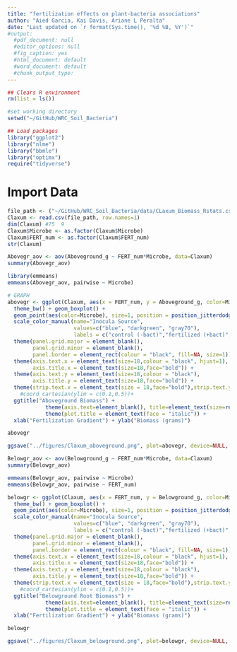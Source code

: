 ```yaml
---
title: "fertilization effects on plant-bacteria associations"
author: "Aied Garcia, Kai Davis, Ariane L Peralta"
date: "Last updated on `r format(Sys.time(), '%d %B, %Y')`"
#output:
  #pdf_document: null
  #editor_options: null
  #fig_caption: yes
  #html_document: default
  #word_document: default
  #chunk_output_type: 
---
```



```r
## Clears R environment
rm(list = ls())

#set working directory
setwd("~/GitHub/WRC_Soil_Bacteria")

## Load packages
library("ggplot2")
library("nlme")
library("bbmle")
library("optimx")
require("tidyverse")
```

# Import Data
```r
file_path <- ("~/GitHub/WRC_Soil_Bacteria/data/CLaxum_Biomass_Rstats.csv")
Claxum <- read.csv(file_path, row.names=1)
dim(Claxum) #75  9
Claxum$Microbe <- as.factor(Claxum$Microbe)
Claxum$FERT_num <- as.factor(Claxum$FERT_num)
str(Claxum)

Abovegr_aov <- aov(Aboveground_g ~ FERT_num*Microbe, data=Claxum)
summary(Abovegr_aov)

library(emmeans)
emmeans(Abovegr_aov, pairwise ~ Microbe)

# GRAPH
abovegr <- ggplot(Claxum, aes(x = FERT_num, y = Aboveground_g, color=Microbe)) +
  theme_bw() + geom_boxplot() + 
  geom_point(aes(color=Microbe), size=1, position = position_jitterdodge()) +
  scale_color_manual(name="Inocula Source", 
                     values=c("blue", "darkgreen", "gray70"), 
                     labels = c("control (-bact)","fertilized (+bact)", "unfertilized (+bact)")) + 
  theme(panel.grid.major = element_blank(), 
        panel.grid.minor = element_blank(), 
        panel.border = element_rect(colour = "black", fill=NA, size=1)) + 
  theme(axis.text.x = element_text(size=18,colour = "black", hjust=1),
        axis.title.x = element_text(size=18,face="bold")) +
  theme(axis.text.y = element_text(size=18,colour = "black"),
        axis.title.y = element_text(size=18,face="bold")) +
  theme(strip.text.x = element_text(size = 18,face="bold"),strip.text.y = element_text(size = 18))+
    #coord_cartesian(ylim = c(0.1,0.5))+
  ggtitle("Aboveground Biomass") + 
            theme(axis.text=element_blank(), title=element_text(size=rel(1.25))) + 
            theme(plot.title = element_text(face = "italic")) +
  xlab("Fertilization Gradient") + ylab("Biomass (grams)")

abovegr

ggsave("../figures/Claxum_aboveground.png", plot=abovegr, device=NULL, path=NULL, scale=1, width=6, height=4, dpi=300, limitsize=TRUE)

Belowgr_aov <- aov(Belowground_g ~ FERT_num*Microbe, data=Claxum)
summary(Belowgr_aov)

emmeans(Belowgr_aov, pairwise ~ Microbe)
emmeans(Belowgr_aov, pairwise ~ FERT_num)

belowgr <- ggplot(Claxum, aes(x = FERT_num, y = Belowground_g, color=Microbe)) +
  theme_bw() + geom_boxplot() + 
  geom_point(aes(color=Microbe), size=1, position = position_jitterdodge()) +
  scale_color_manual(name="Inocula Source", 
                     values=c("blue", "darkgreen", "gray70"), 
                     labels = c("control (-bact)","fertilized (+bact)", "unfertilized (+bact)")) + 
  theme(panel.grid.major = element_blank(), 
        panel.grid.minor = element_blank(), 
        panel.border = element_rect(colour = "black", fill=NA, size=1)) + 
  theme(axis.text.x = element_text(size=18,colour = "black", hjust=1),
        axis.title.x = element_text(size=18,face="bold")) +
  theme(axis.text.y = element_text(size=18,colour = "black"),
        axis.title.y = element_text(size=18,face="bold")) +
  theme(strip.text.x = element_text(size = 18,face="bold"),strip.text.y = element_text(size = 18))+
    #coord_cartesian(ylim = c(0.1,0.5))+
  ggtitle("Belowground Root Biomass") + 
            theme(axis.text=element_blank(), title=element_text(size=rel(1.25))) + 
            theme(plot.title = element_text(face = "italic")) +
  xlab("Fertilization Gradient") + ylab("Biomass (grams)")

belowgr

ggsave("../figures/Claxum_belowground.png", plot=belowgr, device=NULL, path=NULL, scale=1, width=6, height=4, dpi=300, limitsize=TRUE)

```